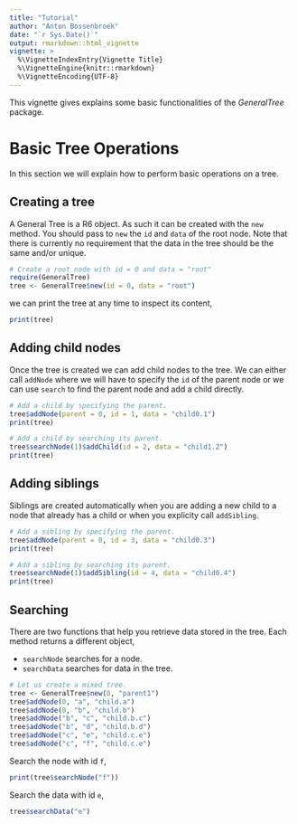 ```yaml
---
title: "Tutorial"
author: "Anton Bossenbroek"
date: "`r Sys.Date()`"
output: rmarkdown::html_vignette
vignette: >
  %\VignetteIndexEntry{Vignette Title}
  %\VignetteEngine{knitr::rmarkdown}
  %\VignetteEncoding{UTF-8}
---
```


This vignette gives explains some basic functionalities of the _GeneralTree_
package.

# Basic Tree Operations
In this section we will explain how to perform basic operations on a tree.

## Creating a tree
A General Tree is a R6 object. As such it can be created with the `new` method.
You should pass to `new` the `id` and `data` of the root node. Note that there
is currently no requirement that the data in the tree should be the same and/or
unique.

```r
# Create a root node with id = 0 and data = "root"
require(GeneralTree)
tree <- GeneralTree$new(id = 0, data = "root")
```

we can print the tree at any time to inspect its content,
```r
print(tree)
```

## Adding child nodes
Once the tree is created we can add child nodes to the tree. We can either call
`addNode` where we will have to specify the `id` of the parent node or we can
use `search` to find the parent node and add a child directly.

```r
# Add a child by specifying the parent.
tree$addNode(parent = 0, id = 1, data = "child0.1")
print(tree)

# Add a child by searching its parent.
tree$searchNode(1)$addChild(id = 2, data = "child1.2")
print(tree)
```

## Adding siblings
Siblings are created automatically when you are adding a new child to a node
that already has a child or when you explicity call `addSibling`.

```r
# Add a sibling by specifying the parent.
tree$addNode(parent = 0, id = 3, data = "child0.3")
print(tree)

# Add a sibling by searching its parent.
tree$searchNode(1)$addSibling(id = 4, data = "child0.4")
print(tree)
```

## Searching
There are two functions that help you retrieve data stored in the tree. Each
method returns a different object,

 * `searchNode` searches for a node.
 * `searchData` searches for data in the tree.

```r
# Let us create a mixed tree.
tree <- GeneralTree$new(0, "parent1")
tree$addNode(0, "a", "child.a")
tree$addNode(0, "b", "child.b")
tree$addNode("b", "c", "child.b.c")
tree$addNode("b", "d", "child.b.d")
tree$addNode("c", "e", "child.c.e")
tree$addNode("c", "f", "child.c.e")
```

Search the node with id `f`,
```r
print(tree$searchNode("f"))
```

Search the data with id `e`,
```r
tree$searchData("e")
```
